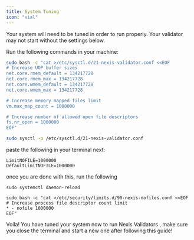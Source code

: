 ```yaml
---
title: System Tuning
icon: "vial"
---
```

Your system will need to be tuned in order to run properly. Your validator may not start without the settings below.

Run the following commands in your machine:

```bash
sudo bash -c "cat >/etc/sysctl.d/21-nexis-validator.conf <<EOF
# Increase UDP buffer sizes
net.core.rmem_default = 134217728
net.core.rmem_max = 134217728
net.core.wmem_default = 134217728
net.core.wmem_max = 134217728

# Increase memory mapped files limit
vm.max_map_count = 1000000

# Increase number of allowed open file descriptors
fs.nr_open = 1000000
EOF"
```

```bash
sudo sysctl -p /etc/sysctl.d/21-nexis-validator.conf
```

paste the following in your terminal next:

```
LimitNOFILE=1000000
DefaultLimitNOFILE=1000000
```

once you are done with this, run the following 

```
sudo systemctl daemon-reload
```

```
sudo bash -c "cat >/etc/security/limits.d/90-nexis-nofiles.conf <<EOF
# Increase process file descriptor count limit
* - nofile 1000000
EOF"
```

Voila! You have tuned your system now to run Nexis Validators , make sure you close the terminal and start a new one after following this guide!
